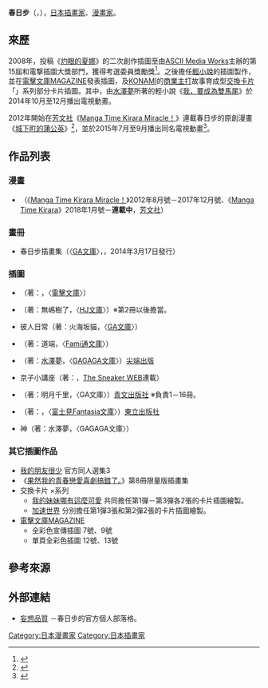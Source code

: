 {{主條目消歧義|本文介紹的是漫畫家、插畫家「'''春日步'''」，關於同名漫畫角色詳見「[[笑園漫畫大王#登場人物|笑園漫畫大王]]」。}}
{{Infobox 漫畫家
| 姓名               = 春日步
| 職業               = [[漫畫家|漫畫家]]、[[插畫家|插畫家]]
| 圖像               = 
| 圖像大小           = 
| 圖像說明           = 
| 本名               = 
| 日語原文           = 春日 歩
| 英文名             = 
| 假名               = かすが あゆむ
| 羅馬字             = Kasuga Ayumu
| 性別               =
| 國籍               = 
| 出生日期           = 
| 出生地點           = {{JPN}}
| 逝世日期           = 
| 逝世地點           = 
| 活躍時期           = 2008年－
| 類型               = 
| 出道作品           = 
| 代表作品           = 《[[城下町的蒲公英|城下町的蒲公英]]》
| 獎項               = 
| 簽名               = 
| 官方網站           = [http://haruhipo.blog.fc2.com/ 妄想品質] {{ja icon}}
| 附註               = 
}}
{{japanese|japanese=春日 歩|kana=かすが あゆむ|romaji=Kasuga Ayumu}}
'''春日步'''（{{lang-ja|春日 歩}}，{{bd|?|||}}），[[日本|日本]][[插畫家|插畫家]]、[[漫畫家|漫畫家]]。

== 來歷 ==
2008年，投稿《[[灼眼的夏娜|灼眼的夏娜]]》的二次創作插圖至由[[ASCII_Media_Works|ASCII Media Works]]主辦的第15屆{{link-ja|電擊遊戲3大獎|電撃ゲーム3大賞|電擊大獎}}和電撃插圖大獎部門，獲得考選委員獎勵獎<ref>{{cite web|url=https://web.archive.org/web/20111216230118/http://archive.asciimw.jp/award/taisyo/15/15illst6.php|title=AMW 第15屆電擊大獎|work=[[ASCII_Media_Works|ASCII Media Works]]|date=2011-12-16|accessdate=2011-12-16|language=ja}}</ref>。之後擔任[[輕小說|輕小說]]的插圖製作，並在[[電擊文庫MAGAZINE|電擊文庫MAGAZINE]]發表插圖，及[[科樂美|KONAMI]]的[[商業搭配|商業主打]]故事育成型[[交換卡片|交換卡片]]「{{lang|ja|らのべ×トレカ}}」系列部分卡片插圖。其中，由[[水澤夢|水澤夢]]所著的輕小說《[[我，要成為雙馬尾|我，要成為雙馬尾]]》於2014年10月至12月播出電視動畫。

2012年開始在[[芳文社|芳文社]]《[[Manga_Time_Kirara_Miracle!|Manga Time Kirara Miracle！]]》連載春日步的原創漫畫《[[城下町的蒲公英|城下町的蒲公英]]》<ref>{{Cite news|url=https://natalie.mu/comic/news/71243|script-title=ja:春日歩の「城下町のダンデライオン」きららミラクで連載化|publisher=[[Natalie_(網站)|Comic Natalie]]|date=2012-06-16|accessdate=2020-03-10|language=ja|archive-date=2019-05-19|archive-url=https://web.archive.org/web/20190519094701/https://natalie.mu/comic/news/71243|dead-url=no}}</ref>，並於2015年7月至9月播出同名電視動畫<ref>{{Cite web|url=http://natalie.mu/comic/news/131329|script-title=ja:春日歩「城下町のダンデライオン」アニメ化、特殊能力持つ王族一家を描く|publisher=Comic Natalie|accessdate=2014-11-15|language=ja|archive-date=2020-11-24|archive-url=https://web.archive.org/web/20201124011704/https://natalie.mu/comic/news/131329|dead-url=no}}</ref>。

== 作品列表 ==
=== 漫畫 ===
* {{nihongo|[[城下町的蒲公英|城下町的蒲公英]]|城下町のダンデライオン}}（《[[Manga_Time_Kirara_Miracle!|Manga Time Kirara Miracle！]]》2012年8月號－2017年12月號、《[[Manga_Time_Kirara|Manga Time Kirara]]》2018年1月號－'''連載中'''，[[芳文社|芳文社]]）

=== 畫冊 ===
* 春日步插畫集（〈[[GA文庫|GA文庫]]〉，{{link-ja|SB Creative|SBクリエイティブ}}，2014年3月17日發行）

=== 插圖 ===
* {{nihongo|{{link-ja|我的主人是山貓公主|ご主人様は山猫姫}}|ご主人様は山猫姫}}（著：{{link-ja|鷹見一幸|鷹見一幸}}，〈[[電擊文庫|電擊文庫]]〉）
* {{lang|ja|ハガネノツルギ}}（著：無嶋樹了，〈[[HJ文庫|HJ文庫]]〉）※第2冊以後擔當。
* 彼{{lang|ja|と}}人{{lang|ja|喰いの}}日常（著：火海坂貓，〈[[GA文庫|GA文庫]]〉）
* {{nihongo|明智少年的詭辯|明智少年のこじつけ}}（著：道端{{lang|ja|さっと}}，〈[[Fami通文庫|Fami通文庫]]〉）
* {{nihongo|[[我，要成為雙馬尾|我，要成為雙馬尾]]|俺、ツインテールになります。}}（著：[[水澤夢|水澤夢]]，〈[[GAGAGA文庫|GAGAGA文庫]]〉）[[尖端出版|尖端出版]]
* 京子{{lang|ja|サクリファイスの}}小{{lang|ja|説}}講座（著：{{link-ja|林友昭|林トモアキ}}，[[The_Sneaker|The Sneaker WEB]]連載）
* {{nihongo|[[最弱無敗神裝機龍|最弱無敗神裝機龍]]|最弱無敗の神装機竜}}（著：明月千里，〈GA文庫〉）[[青文出版社|青文出版社]] ※負責1－16冊。
* {{nihongo|皇帝聖印 異境之戰 無色聖女與蒼焰劍士|グランクレスト·アデプト 無色の聖女、蒼炎の剣士}}（著：{{link-ja|夏希乃種|夏希のたね}}，〈[[富士見Fantasia文庫|富士見Fantasia文庫]]〉）[[東立出版社|東立出版社]]
* {{lang|ja|双}}神{{lang|ja|のエルヴィナ}}（著：水澤夢，〈GAGAGA文庫〉）

=== 其它插圖作品 ===
* [[我的朋友很少|我的朋友很少]] 官方同人選集3
* 《[[果然我的青春戀愛喜劇搞錯了。|果然我的青春戀愛喜劇搞錯了。]]》第8冊限量版插畫集
* 交換卡片 {{lang|ja|らのべ}}×{{lang|ja|トレカ}}系列
** [[我的妹妹哪有這麼可愛！|我的妹妹哪有這麼可愛]] 共同擔任第1彈－第3彈各2張的卡片插圖繪製。
** [[加速世界|加速世界]] 分別擔任第1彈3張和第2彈2張的卡片插圖繪製。
* [[電擊文庫MAGAZINE|電擊文庫MAGAZINE]]
** 全彩色宣傳插圖 7號、9號
** 單頁全彩色插圖 12號、13號

== 參考來源 ==
{{reflist}}

== 外部連結 ==
* [http://haruhipo.blog.fc2.com/ 妄想品質] {{Wayback|url=http://haruhipo.blog.fc2.com/ |date=20200925031256 }} {{ja icon}}－春日步的官方個人部落格。

{{Normdaten}}
{{DEFAULTSORT:Kasuga Ayumu}}
[[Category:日本漫畫家|Category:日本漫畫家]]
[[Category:日本插畫家|Category:日本插畫家]]